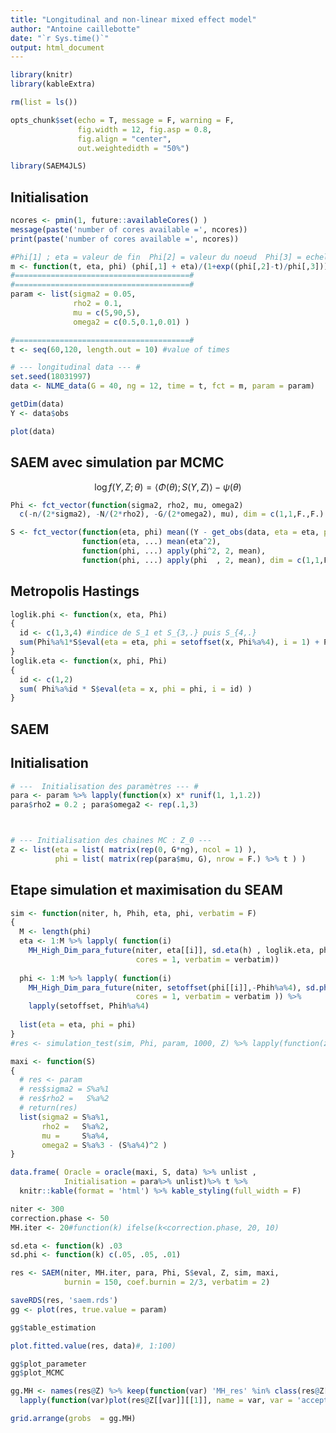 ```yaml
---
title: "Longitudinal and non-linear mixed effect model"
author: "Antoine caillebotte"
date: "`r Sys.time()`"
output: html_document
---
```


<style type="text/css">
.main-container {
  max-width: 1000px;
  margin-left: auto;
  margin-right: auto;
}
</style>
  
```r
library(knitr)
library(kableExtra)

rm(list = ls())

opts_chunk$set(echo = T, message = F, warning = F,
               fig.width = 12, fig.asp = 0.8,
               fig.align = "center",
               out.weightedidth = "50%")

library(SAEM4JLS)
```

## Initialisation

```r
ncores <- pmin(1, future::availableCores() )
message(paste('number of cores available =', ncores))
print(paste('number of cores available =', ncores))
```

```r
#Phi[1] ; eta = valeur de fin  Phi[2] = valeur du noeud  Phi[3] = echelle
m <- function(t, eta, phi) (phi[,1] + eta)/(1+exp((phi[,2]-t)/phi[,3]))
#=======================================#
#=======================================#
param <- list(sigma2 = 0.05,
              rho2 = 0.1,
              mu = c(5,90,5),
              omega2 = c(0.5,0.1,0.01) )

#=======================================#
t <- seq(60,120, length.out = 10) #value of times

# --- longitudinal data --- #
set.seed(18031997)
data <- NLME_data(G = 40, ng = 12, time = t, fct = m, param = param)

getDim(data)
Y <- data$obs
```

```r
plot(data) 
```

## SAEM avec simulation par MCMC
$$\log f(Y, Z ; \theta) = \langle \Phi(\theta) ; S(Y,Z) \rangle - \psi(\theta)$$

```r
Phi <- fct_vector(function(sigma2, rho2, mu, omega2) 
  c(-n/(2*sigma2), -N/(2*rho2), -G/(2*omega2), mu), dim = c(1,1,F.,F.) )$eval

S <- fct_vector(function(eta, phi) mean((Y - get_obs(data, eta = eta, phi = phi) )^2 ),
                function(eta, ...) mean(eta^2),
                function(phi, ...) apply(phi^2, 2, mean),
                function(phi, ...) apply(phi  , 2, mean), dim = c(1,1,F.,F.) )
```

## Metropolis Hastings

```r
loglik.phi <- function(x, eta, Phi)
{
  id <- c(1,3,4) #indice de S_1 et S_{3,.} puis S_{4,.}
  sum(Phi%a%1*S$eval(eta = eta, phi = setoffset(x, Phi%a%4), i = 1) + Phi%a%3 * S$eval(phi = x, i = 3) )
}
loglik.eta <- function(x, phi, Phi) 
{ 
  id <- c(1,2)
  sum( Phi%a%id * S$eval(eta = x, phi = phi, i = id) )
}
```

## SAEM
## Initialisation
```r
# ---  Initialisation des paramètres --- #
para <- param %>% lapply(function(x) x* runif(1, 1,1.2))
para$rho2 = 0.2 ; para$omega2 <- rep(.1,3)



# --- Initialisation des chaines MC : Z_0 ---
Z <- list(eta = list( matrix(rep(0, G*ng), ncol = 1) ),
          phi = list( matrix(rep(para$mu, G), nrow = F.) %>% t ) )
```

## Etape simulation et maximisation du SEAM

```r
sim <- function(niter, h, Phih, eta, phi, verbatim = F)
{
  M <- length(phi)
  eta <- 1:M %>% lapply( function(i)
    MH_High_Dim_para_future(niter, eta[[i]], sd.eta(h) , loglik.eta, phi[[i]], Phih, 
                            cores = 1, verbatim = verbatim))
  
  phi <- 1:M %>% lapply( function(i)
    MH_High_Dim_para_future(niter, setoffset(phi[[i]],-Phih%a%4), sd.phi(h), loglik.phi, eta[[i]], Phih, 
                            cores = 1, verbatim = verbatim )) %>%
    lapply(setoffset, Phih%a%4)
  
  list(eta = eta, phi = phi)
}
#res <- simulation_test(sim, Phi, param, 1000, Z) %>% lapply(function(z)plot(z[[1]], nrow = 2))

maxi <- function(S)
{
  # res <- param
  # res$sigma2 = S%a%1
  # res$rho2 =   S%a%2
  # return(res)
  list(sigma2 = S%a%1,
       rho2 =   S%a%2,
       mu =     S%a%4,
       omega2 = S%a%3 - (S%a%4)^2 )
}
```

```r
data.frame( Oracle = oracle(maxi, S, data) %>% unlist ,
            Initialisation = para%>% unlist)%>% t %>% 
  knitr::kable(format = 'html') %>% kable_styling(full_width = F)
```

```r
niter <- 300
correction.phase <- 50
MH.iter <- 20#function(k) ifelse(k<correction.phase, 20, 10)

sd.eta <- function(k) .03
sd.phi <- function(k) c(.05, .05, .01)

res <- SAEM(niter, MH.iter, para, Phi, S$eval, Z, sim, maxi, 
            burnin = 150, coef.burnin = 2/3, verbatim = 2)

saveRDS(res, 'saem.rds')
gg <- plot(res, true.value = param)
```

```r
gg$table_estimation
```

```r
plot.fitted.value(res, data)#, 1:100)

gg$plot_parameter
gg$plot_MCMC

gg.MH <- names(res@Z) %>% keep(function(var) 'MH_res' %in% class(res@Z[[var]][[1]]) ) %>%
  lapply(function(var)plot(res@Z[[var]][[1]], name = var, var = 'acceptation'))

grid.arrange(grobs  = gg.MH)
```



